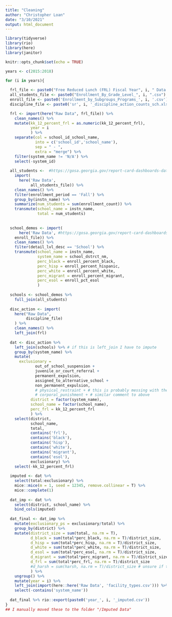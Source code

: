 ```yaml
---
title: "Cleaning"
author: "Christopher Loan"
date: "3/10/2021"
output: html_document
---
```


```r
library(tidyverse)
library(rio)
library(here)
library(janitor)
```

```r
knitr::opts_chunk$set(echo = TRUE)
```

```r
years <- c(2015:2018)

for (i in years){
  
  frl_file <- paste0("Free Reduced Lunch (FRL) Fiscal Year", i, " Data Report.csv")
  all_students_file <- paste0("Enrollment_By_Grade_Level_", i, ".csv")
  enroll_file <- paste0('Enrollment_by_Subgroups_Programs_', i, '.csv')
  discipline_file <- paste0('sr', i, '_discipline_action_counts_sch.xls')

  frl <- import(here("Raw Data", frl_file)) %>% 
    clean_names() %>% 
    mutate(kk_12_percent_frl = as.numeric(kk_12_percent_frl),
           year = i
           ) %>% 
    separate(col = school_id_school_name, 
             into = c('school_id','school_name'), 
             sep = " - ",
             extra = "merge") %>% 
    filter(system_name != 'N/A') %>% 
    select(-system_id) 
  
  all_students <-  #https://gosa.georgia.gov/report-card-dashboards-data/downloadable-data
    import(
      here('Raw Data',
           all_students_file)) %>%
    clean_names() %>% 
    filter(enrollment_period == 'Fall') %>% 
    group_by(instn_name) %>% 
    summarize(num_students = sum(enrollment_count)) %>% 
    transmute(school_name = instn_name, 
              total = num_students)
  
  
  school_demos <- import(
      here('Raw Data', #https://gosa.georgia.gov/report-card-dashboards-data/downloadable-data
    enroll_file)) %>% 
    clean_names() %>% 
    filter(detail_lvl_desc == 'School') %>% 
    transmute(school_name = instn_name,
              system_name = school_dstrct_nm,
              perc_black = enroll_percent_black,
              perc_hisp = enroll_percent_hispanic, 
              perc_white = enroll_percent_white, 
              perc_migrant = enroll_percent_migrant, 
              perc_esol = enroll_pct_esol
              )
    
  schools <- school_demos %>%
    full_join(all_students)
  
  disc_action <- import(
    here("Raw Data", 
         discipline_file)
    ) %>% 
    clean_names() %>% 
    left_join(frl)
  
  dat <- disc_action %>% 
    left_join(schools) %>% # if this is left_join I have to impute
    group_by(system_name) %>% 
    mutate(
      exclusionary = 
             out_of_school_suspension +
             juvenile_or_court_referral +
             permanent_expulsion, 
             assigned_to_alternative_school + 
             non_permanent_expulsion,
             # physical_restraint + # this is probably messing with the model because elementary schools are high
             # corporal_punishment + # similar comment to above
           district = factor(system_name),
           school_name = factor(school_name), 
           perc_frl = kk_12_percent_frl 
           ) %>% 
    select(district, 
           school_name, 
           total,
           contains('frl'),
           contains('black'), 
           contains('hisp'), 
           contains('white'), 
           contains('migrant'), 
           contains('esol'), 
           exclusionary) %>% 
    select(-kk_12_percent_frl)
  
  imputed <- dat %>% 
    select(total:exclusionary) %>% 
    mice::mice(m = 1, seed = 12345, remove.collinear = T) %>% 
    mice::complete(1)
  
  dat_imp <- dat %>%
    select(district, school_name) %>%
    bind_cols(imputed)
  
  dat_final <- dat_imp %>%
    mutate(exclusionary_ps = exclusionary/total) %>% 
    group_by(district) %>% 
    mutate(district_size = sum(total, na.rm = T),
           d_black = sum(total*perc_black, na.rm = T)/district_size,
           d_hisp = sum(total*perc_hisp, na.rm = T)/district_size,
           d_white = sum(total*perc_white, na.rm = T)/district_size,
           d_esol = sum(total*perc_esol, na.rm = T)/district_size,
           d_migrant = sum(total*perc_migrant, na.rm = T)/district_size,
           d_frl = sum(total*perc_frl, na.rm = T)/district_size 
           #d_harsh = sum(harsh, na.rm = T)/district_size # unsure if this is fair to include
           ) %>%
    ungroup() %>% 
    mutate(year = i) %>% 
    left_join(import(here::here('Raw Data', 'facility_types.csv'))) %>% 
    select(-contains('system_name'))
  
  dat_final %>% rio::export(paste0('year_', i, '_imputed.csv'))
}
## I manually moved these to the folder "/Imputed Data"
``` 